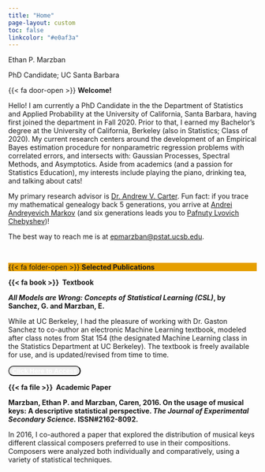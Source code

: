 ```yaml
---
title: "Home"
page-layout: custom
toc: false
linkcolor: "#e0af3a"
---
```


<style>
#title-block-header {
    display: none;
}

.quarto-title > h1.title {
  opacity: 0 !important;
  font-size: 0 !important
}

.welcomebg2 {
  background-color: #E69F00;
}

</style>

::: {class="bg1"}
::: {class="container"}
::: {class="type"}
Ethan P. Marzban
:::
:::

::: {class="subtitle"}
::: {class="fade-in"}
PhD Candidate; UC Santa Barbara
:::
:::
:::


::: {class="welcomebg"}
::: {class="welcometext"}
{{< fa door-open >}} **Welcome!**
:::
:::


::: {class="maintext1"}
Hello! I am currently a PhD Candidate in the the Department of Statistics and Applied Probability at the University of California, Santa Barbara, having first joined the department in Fall 2020. Prior to that, I earned my Bachelor's degree at the University of California, Berkeley (also in Statistics; Class of 2020). My current research centers around the development of an Empirical Bayes estimation procedure for nonparametric regression problems with correlated errors, and intersects with: Gaussian Processes, Spectral Methods, and Asymptotics. Aside from academics (and a passion for Statistics Education), my interests include playing the piano, drinking tea, and talking about cats! \

My primary research advisor is [Dr. Andrew V. Carter](https://carter.faculty.pstat.ucsb.edu/). Fun fact: if you trace my mathematical genealogy back 5 generations, you arrive at [Andrei Andreyevich Markov](https://www.genealogy.math.ndsu.nodak.edu/id.php?id=12543) (and six generations leads you to [Pafnuty Lvovich Chebyshev](https://www.genealogy.math.ndsu.nodak.edu/id.php?id=12542))! \

The best way to reach me is at <a href="mailto:epmarzban@pstat.ucsb.edu">epmarzban@pstat.ucsb.edu</a>.
:::



\

::: {class="welcomebg2"}
::: {class="welcometext"}
{{< fa folder-open >}} **Selected Publications**
:::
:::

::: {class="maintext1"}
::: {.grid}
::: {.g-col-12 .g-col-lg-6}

::: {.card class="border-primary mb-3" style="border-radius:10pt"}
<div class="card-header">**{{< fa book >}} \ Textbook**</div>
<div class="card-body">
<p class="card-text">
**_All Models are Wrong: Concepts of Statistical Learning (CSL)_, by Sanchez, G. and Marzban, E.**

While at UC Berkeley, I had the pleasure of working with Dr. Gaston Sanchez to co-author an electronic Machine Learning textbook, modeled after class notes from Stat 154 (the designated Machine Learning class in the Statistics Department at UC Berkeley). The textbook is freely available for use, and is updated/revised from time to time. 

<button type="button" class="btn btn-primary" style="border-radius:10pt"><a href="http://allmodelsarewrong.github.io/index.html" target="_blank" style="color:white">**Click Here to Access**</a></button>

</p>
</div>
:::

:::

::: {.g-col-12 .g-col-lg-6}

::: {.card class="border-primary mb-3" style="border-radius:10pt"}
<div class="card-header">**{{< fa file >}} \ Academic Paper**</div>
<div class="card-body">
<p class="card-text">
**Marzban, Ethan P. and Marzban, Caren, 2016. On the usage of musical keys: A descriptive statistical perspective. _The Journal of Experimental Secondary Science._ ISSN\#2162-8092.**

In 2016, I co-authored a paper that explored the distribution of musical keys different classical composers preferred to use in their compositions. Composers were analyzed both individually and comparatively, using a variety of statistical techniques. <br /> 

</p>
</div>
:::

:::
:::
:::